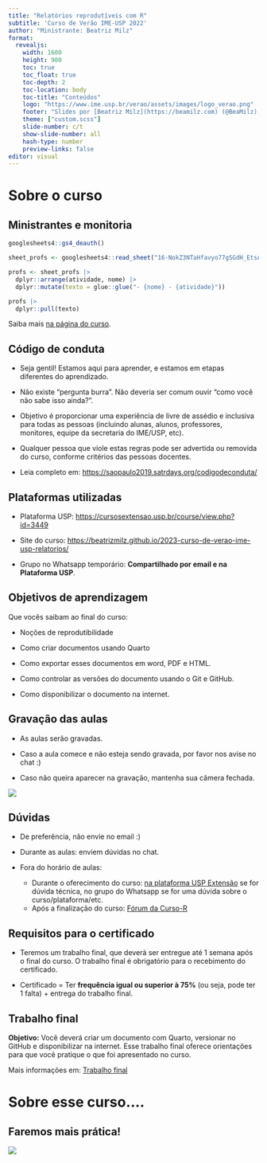 ```yaml
---
title: "Relatórios reprodutíveis com R"
subtitle: 'Curso de Verão IME-USP 2022' 
author: "Ministrante: Beatriz Milz"
format: 
  revealjs:
    width: 1600
    height: 900  
    toc: true
    toc_float: true
    toc-depth: 2
    toc-location: body
    toc-title: "Conteúdos"
    logo: "https://www.ime.usp.br/verao/assets/images/logo_verao.png" 
    footer: "Slides por [Beatriz Milz](https://beamilz.com) (@BeaMilz), feito com  [Quarto](https://quarto.org/docs/presentations/revealjs/index.html). Código disponível no [GitHub](https://beatrizmilz.github.io/2023-curso-de-verao-ime-usp-relatorios/)."
    theme: ["custom.scss"]
    slide-number: c/t
    show-slide-number: all
    hash-type: number
    preview-links: false    
editor: visual
---
```


# Sobre o curso

## Ministrantes e monitoria

```r
googlesheets4::gs4_deauth()

sheet_profs <- googlesheets4::read_sheet("16-NokZ3NTaHfavyo77gSGdH_EtsAaeaCZWNBe9JfPMA", sheet = "info-profs")

profs <- sheet_profs |> 
  dplyr::arrange(atividade, nome) |> 
  dplyr::mutate(texto = glue::glue("- {nome} - {atividade}"))

profs |>
  dplyr::pull(texto)

```

Saiba mais [na página do curso](https://beatrizmilz.github.io/2023-curso-de-verao-ime-usp-relatorios/profs.html).

## Código de conduta

-   Seja gentil! Estamos aqui para aprender, e estamos em etapas diferentes do aprendizado.

-   Não existe "pergunta burra". Não deveria ser comum ouvir "como você não sabe isso ainda?".

-   Objetivo é proporcionar uma experiência de livre de assédio e inclusiva para todas as pessoas (incluindo alunas, alunos, professores, monitores, equipe da secretaria do IME/USP, etc).

-   Qualquer pessoa que viole estas regras pode ser advertida ou removida do curso, conforme critérios das pessoas docentes.

-   Leia completo em: <https://saopaulo2019.satrdays.org/codigodeconduta/>

## Plataformas utilizadas

-   Plataforma USP: <https://cursosextensao.usp.br/course/view.php?id=3449>

-   Site do curso: <https://beatrizmilz.github.io/2023-curso-de-verao-ime-usp-relatorios/>

-   Grupo no Whatsapp temporário: **Compartilhado por email e na Plataforma USP**.

## Objetivos de aprendizagem

Que vocês saibam ao final do curso:

-   Noções de reprodutibilidade

-   Como criar documentos usando Quarto

-   Como exportar esses documentos em word, PDF e HTML.

-   Como controlar as versões do documento usando o Git e GitHub.

-   Como disponibilizar o documento na internet.

## Gravação das aulas

-   As aulas serão gravadas.

-   Caso a aula comece e não esteja sendo gravada, por favor nos avise no chat :)

-   Caso não queira aparecer na gravação, mantenha sua câmera fechada.

![](images/paste-66D271C4.png){fig-align="center"}

## Dúvidas

-   De preferência, não envie no email :)

-   Durante as aulas: enviem dúvidas no chat.

-   Fora do horário de aulas:

    -   Durante o oferecimento do curso: [na plataforma USP Extensão](https://cursosextensao.usp.br/mod/forum/view.php?id=160206) se for dúvida técnica, no grupo do Whatsapp se for uma dúvida sobre o curso/plataforma/etc.
    -   Após a finalização do curso: [Fórum da Curso-R](https://discourse.curso-r.com/)

## Requisitos para o certificado

-   Teremos um trabalho final, que deverá ser entregue até 1 semana após o final do curso. O trabalho final é obrigatório para o recebimento do certificado.

-   Certificado = Ter **frequência igual ou superior à 75%** (ou seja, pode ter 1 falta) + entrega do trabalho final.

## Trabalho final

**Objetivo:** Você deverá criar um documento com Quarto, versionar no GitHub e disponibilizar na internet. Esse trabalho final oferece orientações para que você pratique o que foi apresentado no curso.

Mais informações em: [Trabalho final](https://beatrizmilz.github.io/2023-curso-de-verao-ime-usp-relatorios/trabalho_final.html)

# Sobre esse curso....

## Faremos mais prática!

![](images/livecoding.jpg){fig-align="center"}

